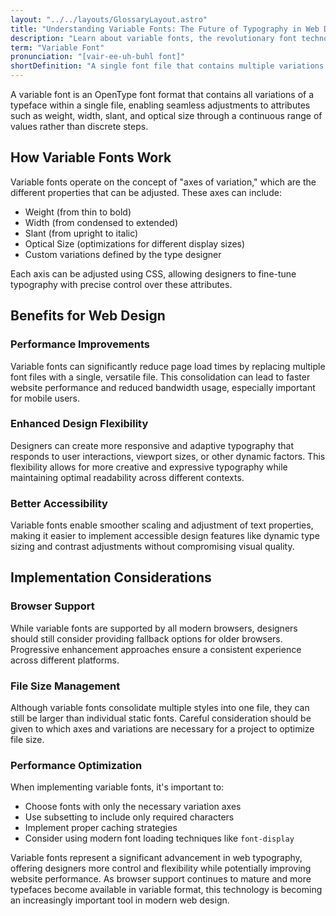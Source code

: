 ```yaml
---
layout: "../../layouts/GlossaryLayout.astro"
title: "Understanding Variable Fonts: The Future of Typography in Web Design"
description: "Learn about variable fonts, the revolutionary font technology that allows a single font file to contain multiple variations of a typeface, enabling dynamic and responsive typography."
term: "Variable Font"
pronunciation: "[vair-ee-uh-buhl font]"
shortDefinition: "A single font file that contains multiple variations of a typeface, allowing dynamic adjustment of attributes like weight, width, and slant."
---
```


A variable font is an OpenType font format that contains all variations of a typeface within a single file, enabling seamless adjustments to attributes such as weight, width, slant, and optical size through a continuous range of values rather than discrete steps.

## How Variable Fonts Work

Variable fonts operate on the concept of "axes of variation," which are the different properties that can be adjusted. These axes can include:

- Weight (from thin to bold)
- Width (from condensed to extended)
- Slant (from upright to italic)
- Optical Size (optimizations for different display sizes)
- Custom variations defined by the type designer

Each axis can be adjusted using CSS, allowing designers to fine-tune typography with precise control over these attributes.

## Benefits for Web Design

### Performance Improvements
Variable fonts can significantly reduce page load times by replacing multiple font files with a single, versatile file. This consolidation can lead to faster website performance and reduced bandwidth usage, especially important for mobile users.

### Enhanced Design Flexibility
Designers can create more responsive and adaptive typography that responds to user interactions, viewport sizes, or other dynamic factors. This flexibility allows for more creative and expressive typography while maintaining optimal readability across different contexts.

### Better Accessibility
Variable fonts enable smoother scaling and adjustment of text properties, making it easier to implement accessible design features like dynamic type sizing and contrast adjustments without compromising visual quality.

## Implementation Considerations

### Browser Support
While variable fonts are supported by all modern browsers, designers should still consider providing fallback options for older browsers. Progressive enhancement approaches ensure a consistent experience across different platforms.

### File Size Management
Although variable fonts consolidate multiple styles into one file, they can still be larger than individual static fonts. Careful consideration should be given to which axes and variations are necessary for a project to optimize file size.

### Performance Optimization
When implementing variable fonts, it's important to:
- Choose fonts with only the necessary variation axes
- Use subsetting to include only required characters
- Implement proper caching strategies
- Consider using modern font loading techniques like `font-display`

Variable fonts represent a significant advancement in web typography, offering designers more control and flexibility while potentially improving website performance. As browser support continues to mature and more typefaces become available in variable format, this technology is becoming an increasingly important tool in modern web design.